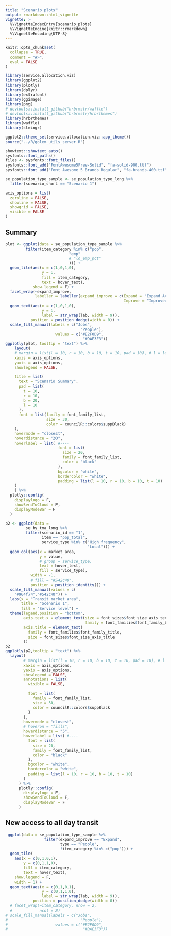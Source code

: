 ```yaml
---
title: "Scenario plots"
output: rmarkdown::html_vignette
vignette: >
  %\VignetteIndexEntry{scenario_plots}
  %\VignetteEngine{knitr::rmarkdown}
  %\VignetteEncoding{UTF-8}
---
```


```r
knitr::opts_chunk$set(
  collapse = TRUE,
  comment = "#>",
  eval = FALSE
)
```

```r
library(service.allocation.viz)
library(ggplot2)
library(plotly)
library(dplyr)
library(extrafont)
library(ggimage)
library(png)
# devtools::install_github("hrbrmstr/waffle")
# devtools::install_github("hrbrmstr/hrbrthemes")
library(hrbrthemes)  
library(waffle)
library(stringr)

ggplot2::theme_set(service.allocation.viz::app_theme())
source("../R/golem_utils_server.R")
```

```r
showtext::showtext_auto()
sysfonts::font_paths()
files <- sysfonts::font_files()
sysfonts::font_add("FontAwesome5Free-Solid", "fa-solid-900.ttf")
sysfonts::font_add("Font Awesome 5 Brands Regular", "fa-brands-400.ttf")

```

```r
se_population_type_sample <- se_population_type_long %>% 
  filter(scenario_short == "Scenario 1")
```

```r
axis_options = list(
  zeroline = FALSE,
  showline = FALSE,
  showgrid = FALSE,
  visible = FALSE
)
```


## Summary  

```r
plot <- ggplot(data = se_population_type_sample %>% 
         filter(item_category %in% c("pop",
                            "emp"
                            # "lo_emp_pct"
                            ))) +
  geom_tile(aes(x = c(1,0,1,0),
                y = 1,
                fill = item_category,
                text = hover_text),
            show.legend = F) +
  facet_wrap(~expand_improve,
             labeller = labeller(expand_improve = c(Expand = "Expand Access",
                                                    Improve = "Improved Transit Service"))) +
  geom_text(aes(x = c(1,0,1,0),
                y = 1,
                label = str_wrap(lab, width = 9)),
           position = position_dodge(width = 0)) +
  scale_fill_manual(labels = c("Jobs",
                                 "People"),
                      values = c("#E2F0D9",
                                  "#DAE3F3")) 
ggplotly(plot, tooltip = "text") %>% 
    layout(
    # margin = list(l = 10, r = 10, b = 10, t = 10, pad = 10), # l = left; r = right; t = top; b = bottom
    xaxis = axis_options,
    yaxis = axis_options,
    showlegend = FALSE,
    
    title = list(
      text = "Scenario Summary",
      pad = list(
        t = 10,
        r = 10,
        b = 20,
        l = 10
      ),
      font = list(family = font_family_list,
                  size = 30,
                  color = councilR::colors$suppBlack)
    ),
    hovermode = "closest",
    hoverdistance = "20",
    hoverlabel = list( #----
                       font = list(
                         size = 20,
                         family = font_family_list,
                         color = "black"
                       ),
                       bgcolor = "white",
                       bordercolor = "white",
                       padding = list(l = 10, r = 10, b = 10, t = 10)
    )
    ) %>% 
  plotly::config(
    displaylogo = F,
    showSendToCloud = F,
    displayModeBar = F
  ) 

```


```r
p2 <- ggplot(data = 
         se_by_tma_long %>% 
         filter(scenario_id == "1",
                item == "pop_total",
                service_type %in% c("High frequency",
                                    "Local"))) +
  geom_col(aes(x = market_area,
               y = value,
               # group = service_type,
               text = hover_text,
               fill = service_type),
           width = -1,
           # fill = "#542c40",
           position = position_identity()) +
  scale_fill_manual(values = c(
    "#964f74","#542c40")) +
  labs(x = "Transit market area",
       title = "Scenario 1",
       fill = "Service level") +
  theme(legend.position = "bottom",
        axis.text.x = element_text(size = font_sizes$font_size_axis_text,
                                   family = font_families$font_family_base),
        axis.title = element_text(
          family = font_families$font_family_title,
          size = font_sizes$font_size_axis_title
        ))
p2
ggplotly(p2,tooltip = "text") %>% 
  layout(
        # margin = list(l = 10, r = 10, b = 10, t = 10, pad = 10), # l = left; r = right; t = top; b = bottom
        xaxis = axis_options,
        yaxis = axis_options,
        showlegend = FALSE,
        annotations = list(
          visible = FALSE,

          font = list(
            family = font_family_list,
            size = 30,
            color = councilR::colors$suppBlack
          )
        ),
        hovermode = "closest",
        # hoveron = "fills",
        hoverdistance = "5",
        hoverlabel = list( #----
          font = list(
            size = 20,
            family = font_family_list,
            color = "black"
          ),
          bgcolor = "white",
          bordercolor = "white",
          padding = list(l = 10, r = 10, b = 10, t = 10)
        )
      ) %>%
      plotly::config(
        displaylogo = F,
        showSendToCloud = F,
        displayModeBar = F
      )

```
## New access to all day transit  

```r
 ggplot(data = se_population_type_sample %>% 
                 filter(expand_improve == "Expand",
                        type == "People",
                        !item_category %in% c("pop"))) +
  geom_tile(
    aes(x = c(0,1,0,1),
        y = c(0,1,1,0),
        fill = item_category,
        text = hover_text),
    show.legend = F,
    width = 1) +
  geom_text(aes(x = c(0,1,0,1),
                y = c(0,1,1,0),
                label = str_wrap(lab, width = 9)),
            position = position_dodge(width = 0)) 
  # facet_wrap(~item_category, nrow = 2,
  #            ncol = 2) 
# scale_fill_manual(labels = c("Jobs",
#                                "People"),
#                     values = c("#E2F0D9",
#                                 "#DAE3F3")) 

```


